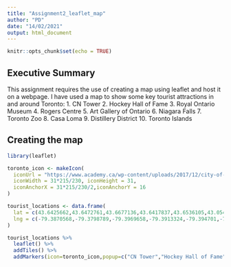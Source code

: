```yaml
---
title: "Assignment2_leaflet_map"
author: "PD"
date: "14/02/2021"
output: html_document
---
```


```r
knitr::opts_chunk$set(echo = TRUE)
```

## Executive Summary
This assignment requires the use of creating a map using leaflet and host it on a webpage. I have used a map to show some key tourist attractions in and around Toronto:
1. CN Tower
2. Hockey Hall of Fame
3. Royal Ontario Museum
4. Rogers Centre
5. Art Gallery of Ontario
6. Niagara Falls
7. Toronto Zoo
8. Casa Loma
9. Distillery District
10. Toronto Islands

## Creating the map
```r
library(leaflet)

toronto_icon <- makeIcon(
  iconUrl = "https://www.academy.ca/wp-content/uploads/2017/12/city-of-toronto-logo.jpg",
  iconWidth = 31*215/230, iconHeight = 31,
  iconAnchorX = 31*215/230/2,iconAnchorY = 16
)

tourist_locations <- data.frame(
  lat = c(43.6425662,43.6472761,43.6677136,43.6417837,43.6536105,43.054098, 43.8206661,43.678041,43.6505459,43.6230536),
  lng = c(-79.3870568,-79.3798789,-79.3969658,-79.3913324,-79.394701,-79.2281217,-79.1836964,-79.4116326,-79.3617047,-79.394696)
)

tourist_locations %>%
  leaflet() %>%
  addTiles() %>%
  addMarkers(icon=toronto_icon,popup=c("CN Tower","Hockey Hall of Fame","Royal Ontario Museum","Rogers Center","Art Gallery of Ontario","Niagara Falls","Toronto Zoo","Casa Loma","Distillery District","Toronto Islands"))
          
```

